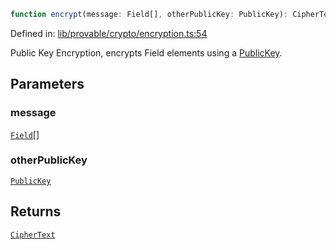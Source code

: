 ```ts
function encrypt(message: Field[], otherPublicKey: PublicKey): CipherText
```

Defined in: [lib/provable/crypto/encryption.ts:54](https://github.com/o1-labs/o1js/blob/46b9772d07785397c4bd76a102bc9f6730d321bb/src/lib/provable/crypto/encryption.ts#L54)

Public Key Encryption, encrypts Field elements using a [PublicKey](../../../classes/PublicKey.mdx).

## Parameters

### message

[`Field`](../../../classes/Field.mdx)[]

### otherPublicKey

[`PublicKey`](../../../classes/PublicKey.mdx)

## Returns

[`CipherText`](../type-aliases/CipherText.mdx)
